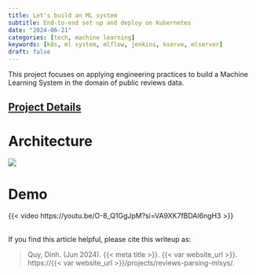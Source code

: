 ```yaml
---
title: Let's build an ML system
subtitle: End-to-end set up and deploy on Kubernetes
date: "2024-06-21"
categories: [tech, machine learning]
keywords: [k8s, ml system, mlflow, jenkins, kserve, mlserver]
draft: false
---
```


This project focuses on applying engineering practices to build a Machine Learning System in the domain of public reviews data.

::: {.callout-note appearance="simple"}
## [Project Details](https://github.com/dvquy13/reviews-parsing-mlsys)
:::

# Architecture

:::{.column-page}
![](./architecture.svg){.lightbox}
:::

# Demo

{{< video https://youtu.be/O-8_Q1GgJpM?si=VA9XK7fBDAl6ngH3 >}}

<br>
If you find this article helpful, please cite this writeup as:

> Quy, Dinh. (Jun 2024). {{< meta title >}}. {{< var website_url >}}. https://{{< var website_url >}}/projects/reviews-parsing-mlsys/.
